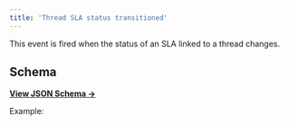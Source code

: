 ```yaml
---
title: 'Thread SLA status transitioned'
---
```


This event is fired when the status of an SLA linked to a thread changes.

## Schema

[**View JSON Schema →**](https://core-api.uk.plain.com/webhooks/schema.json)

Example:

<Snippet file="webhooks/thread-service-level-agreement-status-transitioned.mdx" />
